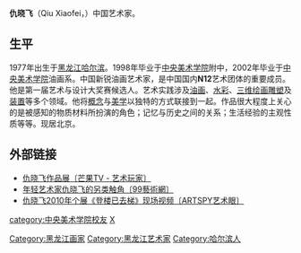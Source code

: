 '''仇晓飞'''（Qiu Xiaofei，{{bd|1977年||catIdx=Q}}）中国艺术家。

==生平==
1977年出生于[[黑龙江|黑龙江]][[哈尔滨|哈尔滨]]。1998年毕业于[[中央美术学院|中央美术学院]]附中，2002年毕业于[[中央美术学院|中央美术学院]]油画系。中国新锐油画艺术家，是中国国内'''N12'''艺术团体的重要成员。他是第一届艺术与设计大奖赛候选人。艺术实践涉及[[油画|油画]]、[[水彩|水彩]]、[[三维|三维]][[绘画|绘画]][[雕塑|雕塑]]及[[装置|装置]]等多个领域。他将[[概念|概念]]与[[美学|美学]]以独特的方式联接到一起。作品很大程度上关心的是被感知的物质材料所扮演的角色；记忆与历史之间的关系；生活经验的主观性质等等。现居北京。

==外部链接==
* [http://www.imgo.tv/watch_tv.aspx?ClipId=6662&OTypeId=77&TypeId=77&cid=6662&fid=15839&fstlvlId=1&styleId=1&tid=77 仇晓飞作品展〔芒果TV - 艺术玩家〕]
* [http://news.99ys.com/20100818/article--100818--46459_1.shtml 年轻艺术家仇晓飞的另类触角〔99藝術網〕]{{Wayback|url=http://news.99ys.com/20100818/article--100818--46459_1.shtml |date=20120814232948 }}
* [http://www.artspy.cn/html/video/0/549.html 仇晓飞2010年个展《登楼已去梯》现场视频〔ARTSPY艺术眼〕]{{Wayback|url=http://www.artspy.cn/html/video/0/549.html |date=20190921022113 }}

{{Authority control}}
{{DEFAULTSORT:Q}}
[[Category:黑龙江画家|Category:黑龙江画家]]
[[Category:黑龙江艺术家|Category:黑龙江艺术家]]
[[category:中央美术学院校友|category:中央美术学院校友]]
[[Category:哈尔滨人|Category:哈尔滨人]]
[[category:仇姓|X]]